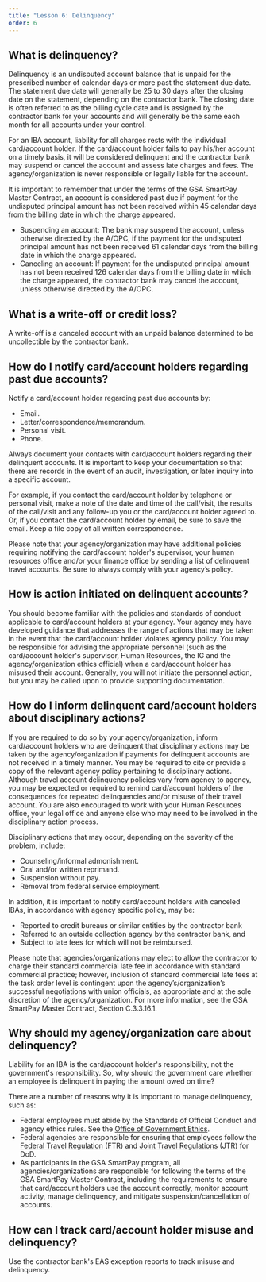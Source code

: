 ```yaml
---
title: "Lesson 6: Delinquency"
order: 6
---
```


## What is delinquency?
Delinquency is an undisputed account balance that is unpaid for the prescribed number of calendar days or more past the statement due date. The statement due date will generally be 25 to 30 days after the closing date on the statement, depending on the contractor bank. The closing date is often referred to as the billing cycle date and is assigned by the contractor bank for your accounts and will generally be the same each month for all accounts under your control.

For an IBA account, liability for all charges rests with the individual card/account holder. If the card/account holder fails to pay his/her account on a timely basis, it will be considered delinquent and the contractor bank may suspend or cancel the account and assess late charges and fees. The agency/organization is never responsible or legally liable for the account.

It is important to remember that under the terms of the GSA SmartPay Master Contract, an account is considered past due if payment for the undisputed principal amount has not been received within 45 calendar days from the billing date in which the charge appeared.
- Suspending an account: The bank may suspend the account, unless otherwise directed by the A/OPC, if the payment for the undisputed principal amount has not been received 61 calendar days from the billing date in which the charge appeared.
- Canceling an account: If payment for the undisputed principal amount has not been received 126 calendar days from the billing date in which the charge appeared, the contractor bank may cancel the account, unless otherwise directed by the A/OPC.

## What is a write-off or credit loss?
A write-off is a canceled account with an unpaid balance determined to be uncollectible by the contractor bank.

## How do I notify card/account holders regarding past due accounts?
Notify a card/account holder regarding past due accounts by:
- Email.
- Letter/correspondence/memorandum.
- Personal visit.
- Phone.

Always document your contacts with card/account holders regarding their delinquent accounts.  It is important to keep your documentation so that there are records in the event of an audit, investigation, or later inquiry into a specific account. 

For example, if you contact the card/account holder by telephone or personal visit, make a note of the date and time of the call/visit, the results of the call/visit and any follow-up you or the card/account holder agreed to. Or, if you contact the card/account holder by email, be sure to save the email. Keep a file copy of all written correspondence.

Please note that your agency/organization may have additional policies requiring notifying the card/account holder's supervisor, your human resources office and/or your finance office by sending a list of delinquent travel accounts. Be sure to always comply with your agency’s policy.

## How is action initiated on delinquent accounts?
You should become familiar with the policies and standards of conduct applicable to card/account holders at your agency. Your agency may have developed guidance that addresses the range of actions that may be taken in the event that the card/account holder violates agency policy. You may be responsible for advising the appropriate personnel (such as the card/account holder's supervisor, Human Resources, the IG and the agency/organization ethics official) when a card/account holder has misused their account. Generally, you will not initiate the personnel action, but you may be called upon to provide supporting documentation.

## How do I inform delinquent card/account holders about disciplinary actions?
If you are required to do so by your agency/organization, inform card/account holders who are delinquent that disciplinary actions may be taken by the agency/organization if payments for delinquent accounts are not received in a timely manner. You may be required to cite or provide a copy of the relevant agency policy pertaining to disciplinary actions. Although travel account delinquency policies vary from agency to agency, you may be expected or required to remind card/account holders of the consequences for repeated delinquencies and/or misuse of their travel account.  You are also encouraged to work with your Human Resources office, your legal office and anyone else who may need to be involved in the disciplinary action process.

Disciplinary actions that may occur, depending on the severity of the problem, include:
- Counseling/informal admonishment.
- Oral and/or written reprimand.
- Suspension without pay.
- Removal from federal service employment.

In addition, it is important to notify card/account holders with canceled IBAs, in accordance with agency specific policy, may be:
- Reported to credit bureaus or similar entities by the contractor bank
- Referred to an outside collection agency by the contractor bank, and
- Subject to late fees for which will not be reimbursed.

Please note that agencies/organizations may elect to allow the contractor to charge their standard commercial late fee in accordance with standard commercial practice; however, inclusion of standard commercial late fees at the task order level is contingent upon the agency’s/organization’s successful negotiations with union officials, as appropriate and at the sole discretion of the agency/organization. For more information, see the GSA SmartPay Master Contract, Section C.3.3.16.1.

## Why should my agency/organization care about delinquency?
Liability for an IBA is the card/account holder's responsibility, not the government's responsibility. So, why should the government care whether an employee is delinquent in paying the amount owed on time?

There are a number of reasons why it is important to manage delinquency, such as:
- Federal employees must abide by the Standards of Official Conduct and agency ethics rules. See the [Office of Government Ethics](https://www.oge.gov/).
- Federal agencies are responsible for ensuring that employees follow the [Federal Travel Regulation](https://www.ecfr.gov/current/title-41/subtitle-F) (FTR) and [Joint Travel Regulations](http://www.defensetravel.dod.mil/site/travelreg.cfm) (JTR) for DoD.
- As participants in the GSA SmartPay program, all agencies/organizations are responsible for following the terms of the GSA SmartPay Master Contract, including the requirements to ensure that card/account holders use the account correctly, monitor account activity, manage delinquency, and mitigate suspension/cancellation of accounts.

## How can I track card/account holder misuse and delinquency?
Use the contractor bank's EAS exception reports to track misuse and delinquency.
